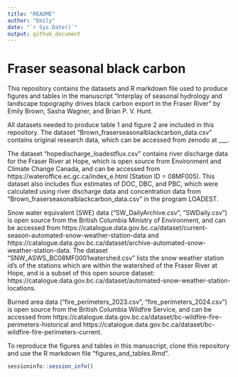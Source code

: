 ```yaml
---
title: "README"
author: "Emily"
date: "`r Sys.Date()`"
output: github_document
---
```



# Fraser seasonal black carbon

This repository contains the datasets and R markdown file used to produce figures and tables in the manuscript "Interplay of seasonal hydrology and landscape topography drives black carbon export in the Fraser River" by Emily Brown, Sasha Wagner, and Brian P. V. Hunt.

All datasets needed to produce table 1 and figure 2 are included in this repository. The dataset "Brown_fraserseasonalblackcarbon_data.csv" contains original research data, which can be accessed from zenodo at ___. 

The dataset "hopedischarge_loadestflux.csv" contains river discharge data for the Fraser River at Hope, which is open source from Environment and Climate Change Canada, and can be accessed from https://wateroffice.ec.gc.ca/index_e.html (Station ID = 08MF005). This dataset also includes flux estimates of DOC, DBC, and PBC, which were calculated using river discharge data and concentration data from "Brown_fraserseasonalblackcarbon_data.csv" in the program LOADEST.  

Snow water equivalent (SWE) data ("SW_DailyArchive.csv", "SWDaily.csv") is open source from the British Columbia Ministry of Environment, and can be accessed from https://catalogue.data.gov.bc.ca/dataset/current-season-automated-snow-weather-station-data and https://catalogue.data.gov.bc.ca/dataset/archive-automated-snow-weather-station-data. The dataset "SNW_ASWS_BC08MF0001watershed.csv" lists the snow weather station id's of the stations which are within the watershed of the Fraser River at Hope, and is a subset of this open source dataset: https://catalogue.data.gov.bc.ca/dataset/automated-snow-weather-station-locations. 

Burned area data ("fire_perimeters_2023.csv", "fire_perimeters_2024.csv") is open source from the British Columbia Wildfire Service, and can be accessed from https://catalogue.data.gov.bc.ca/dataset/bc-wildfire-fire-perimeters-historical and https://catalogue.data.gov.bc.ca/dataset/bc-wildfire-fire-perimeters-current.

To reproduce the figures and tables in this manuscript, clone this repository and use the R markdown file "figures_and_tables.Rmd".


```r
sessioninfo::session_info()
```
